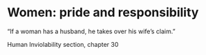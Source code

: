 # Women: pride and responsibility

“If a woman has a husband, he takes over his wife’s claim.”

Human Inviolability section, chapter 30
